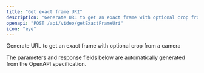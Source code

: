 ```yaml
---
title: "Get exact frame URI"
description: "Generate URL to get an exact frame with optional crop from a camera"
openapi: "POST /api/video/getExactFrameUri"
icon: "eye"
---
```


Generate URL to get an exact frame with optional crop from a camera

<Note>
The parameters and response fields below are automatically generated from the OpenAPI specification.
</Note>
